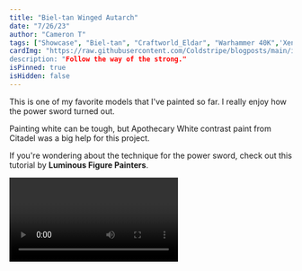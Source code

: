 ```yaml
---
title: "Biel-tan Winged Autarch"
date: "7/26/23"
author: "Cameron T"
tags: ["Showcase", "Biel-tan", "Craftworld_Eldar", "Warhammer 40K",'Xenos']
cardImg: "https://raw.githubusercontent.com/Coldstripe/blogposts/main/images/Craftworlds/autarch-collage.jpg
description: "Follow the way of the strong."
isPinned: true
isHidden: false
---
```


This is one of my favorite models that I've painted so far. I really enjoy how the power sword turned out.

Painting white can be tough, but Apothecary White contrast paint from Citadel was a big help for this project.

If you're wondering about the technique for the power sword, check out this tutorial by **Luminous Figure Painters**.

<Video id="dJig1zW3TfI" />
